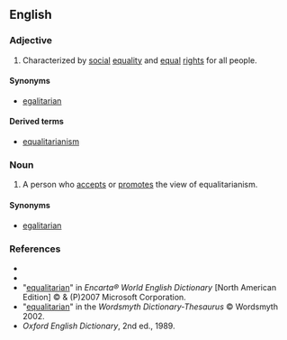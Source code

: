 ==English==

===Adjective===
{{en-adj}}

# Characterized by [[social]] [[equality]] and [[equal]] [[right]]s for all people.

====Synonyms====
*[[egalitarian]]

====Derived terms====
*[[equalitarianism]]

===Noun===
{{en-noun}}

# A person who [[accepts]] or [[promotes]] the view of equalitarianism.

====Synonyms====
*[[egalitarian]]

===References===
*{{R:Webster 1913}}
*{{R:Dictionary.com}}
*"[http://encarta.msn.com/dictionary_/equalitarian.html equalitarian]" in ''Encarta® World English Dictionary'' [North American Edition] © & (P)2007 Microsoft Corporation.
*"[http://www.wordsmyth.net/live/home.php?script=search&matchent=equalitarian&matchtype=exact equalitarian]" in the ''Wordsmyth Dictionary-Thesaurus'' © Wordsmyth 2002.
*''Oxford English Dictionary'', 2nd ed., 1989.
